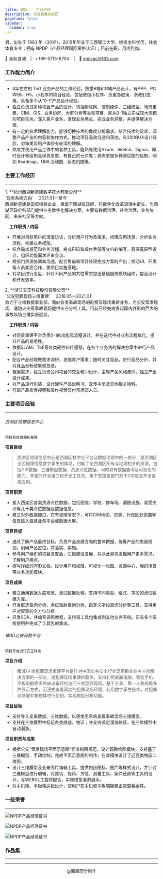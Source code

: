 ```yaml
---
title: 郭超    产品经理
description: 请查看我的简历
pagefind: false
sidebar:
  hidden: true
---
```


男，出生于 1993 年（30岁），2016年毕业于江西理工大学，统招本科学历，社会体育专业；拥有 NPDP（产品经理国际资格认证）；目前在职，月内到岗。

🏢 余杭良渚&emsp;|&emsp;📞 199-5713-6704&emsp;|&emsp;📧 mnisgc@163.com


### 工作能力简介
---

- 4年左右的 ToG 业务产品的工作经验，熟悉B端和G端产品设计，有APP、PC WEB、H5，小程序的项目经验，包括微信小程序、浙里办应用、浙政钉应用，具备多个从“0-1”产品设计经验。
- 独立负责过多种项目产品的设计，包括物联网、控制硬件、三维模型、场景重建、CIM、GIS、业务协同、大屏分析等类型项目，能从0-1独立完成较大规模的项目任务。深入客户业务，发现业务痛点，完成业务洞察，并提供解决方案。
- 有一定的技术理解能力，能够切换技术的角度分析需求，结合技术的诉求，调整产品产出的内容和协作方式，推动项目高效沟通和落地。有3年的UX设计经验，对审美及用户体验有较深的理解。
- 熟练并使用产品工作中的各种工具，能熟练使用Axure、Sketch、Figma、即时设计等绘制高保真原型，有自己的元件库；熟练掌握多种流程图的绘制，例如 Roadmap、UML活动图、状态机图等。


### 主要工作经历
---

<Steps>
1. **杭州西湖新基建数字技术有限公司**<br/>
`政务系统方向`&emsp;`2021.01—至今`<br/>
西湖新基建是国资控股企业，隶属于西湖区政府，在数字化改革浪潮中诞生，为西湖区政府各部门提供业务数字化解决方案，主要有数据治理、社会治理、业务协同、未来社区等方向。
</Steps>

&emsp;**工作职责 / 内容**
  - 开展对目标用户的深度访谈，分析用户行为及需求，梳理应用场景、分析业务流程、构建业务模型。
  - 结合需求规范和业务流程，完成PRD和操作手册等文档的编写，高保真原型设计，组织功能需求评审会议。
  - 跨部门资源协调和沟通，配合售前和项目经理完成方案的产出；推动UI、开发等人员紧密合作，使项目实施落地。
  - 对项目进行复盘，针对不同产品的共性需求提出基础服务模块组件，提高设计和开发效率。
<Steps>
2. **浙江安正科技股份有限公司**<br/>
`公安犯罪现场三维重建`&emsp;`2018.05—2021.01`<br/>
效力于三维数据事业部，面向各类事故现场的勘察及现场重建业务，为公安案发现场、消防火灾等事故现场提供专业分析工具，目前已经完成多起国内外影响巨大的事故现场三维实景勘验。
</Steps>

&emsp;**工作职责 / 内容**
  - 对场景重建平台负责0-1的功能及流程设计，并在迭代中对业务流程优化，提升产品的易用性。
  - 依据SLAM、ToF等各类硬件和传感器，在各个业务线的解决方案中进行产品设计。
  - 配合产品经理做需求调研，发掘客户需求；随时关注竞品，进行竞品分析，并对竞品分析结果做总结。
  - 根据需求，独立负责公司项目的交互和UI设计，主导产品风格走向，独立产出设计成果。
  - 对产品进行包装，设计硬件产品说明书、宣传手册及其他相关物料。
  - 剪辑产品宣传视频和操作视频交付市场部人员。



### 主要项目经验
---

###### 西湖区地理信息中心
`项目来自西湖新基建`

**项目目标**

> 西湖区地理信息中心是西湖区数字化平台及数据治理中的一部分，是西湖区全区地理信息数字孪生的体现，归集了全西湖区所有与地理相关的资源，包括GIS数据、三维模型数据、资源点位数据。同时具有数据查询及可视化的能力，丰富的开发接口和开发工具包，用于支撑各部门基于GIS信息开发各类应用。

**项目职责**

- 接入西湖区各类资源点位数据，包括医院、学校、停车场、消防设施、易受灾点等几十类点位数据及数据信息。
- 建立对外数据接口，在有权限情况下，可将CIM地图、资源、行政区划范围等信息接入自建业务平台或数据大屏。

**项目目标**

- 通过了解产品最终目标，负责产品发展方向的整体把握，统筹产品的发展规划，明确产品定位，并落实、实施。
- 参与用户组织的项目进度会，汇报建设进展，并以此契机发掘用户更多需求，了解用户痛点。
- 撰写详细的PRD文档，设计用户和权限、可视化一张图、资源中心、我的场景等业务功能模块。

**项目成果**

- 建立通用数据入库规范，通过数据处理，支持不同类型、格式、字段的点位数据入库。
- 开发框选查询分析、点位辐射查询分析、自定义字段查询分析等工具，支持用户对资源的全方位分析。
- 开发SDK，并编写调用教程，支持将工具包集成到其他业务系统。已有多个系统使用并完成了工具包的集成。

###### 臻3D公安现勘平台
`项目来自浙江安正科技`

**项目介绍**

> 臻3D三维犯罪现场重建平台是针对中国公共安全行业现场勘查业务三维解决方案的一部分，是犯罪现场重建的载体，支持利用桌面电脑、智能手机、平板电脑等多终端设备轻松访问三维犯罪现场。基于全景、第一人称视角多种展示方式，沉浸式查看真实的犯罪现场环境，利用数字孪生技术，对犯罪现场或对象物体进行复刻，实现模拟分析功能。

**项目目标**

- 支持导入全景数据、三维数据，以便使用系统查看事故现场三维模型。
- 支持在三维模型中标记各类痕迹、物证；并支持设定漫游路径，在三维模型中自动漫游。

**项目职责与成果**

- 根据公安“案发现场平面示意图”标准制图规范，设计现勘绘图模块，支持基于三维模型、手动绘制，完成平面示意图的制作。在此模块设计了近百类物品二维图。
- 设计三维模型及全景照片编辑工具，提供内嵌图标、图片等样式设计，并针对三维模型进行编辑，对裁切、视角、方位、测量工具、案件还原等工具的设计，与WEBGL工程师配合，实现模型漫游展示。
- 对手机端、平板端适配设计，使用户在手机和平板端能够正常查看案件。


### 一些荣誉
---

![NPDP产品经理证书](https://img.51miz.com/Element/00/81/58/96/b03a30c9_E815896_9c773977.png)

![NPDP产品经理证书](https://img.51miz.com/Element/00/81/58/96/b03a30c9_E815896_9c773977.png)

![NPDP产品经理证书](https://img.51miz.com/Element/00/81/58/96/b03a30c9_E815896_9c773977.png)


### 作品集
---


---
<center>@郭超同学制作</center>
<LinkCard
 title="回到首页"
 description=""
 href="/"/>